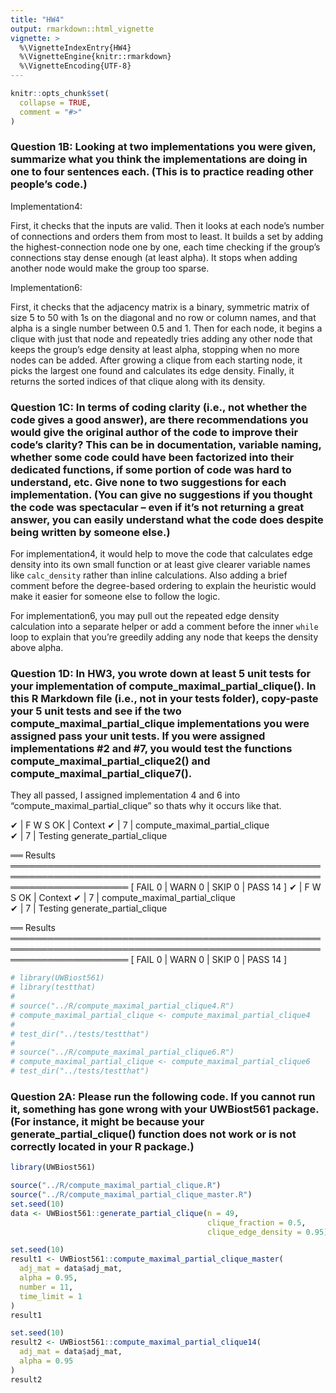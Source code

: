 ```yaml
---
title: "HW4"
output: rmarkdown::html_vignette
vignette: >
  %\VignetteIndexEntry{HW4}
  %\VignetteEngine{knitr::rmarkdown}
  %\VignetteEncoding{UTF-8}
---
```


```r
knitr::opts_chunk$set(
  collapse = TRUE,
  comment = "#>"
)
```


### Question 1B: Looking at two implementations you were given, summarize what you think the implementations are doing in one to four sentences each. (This is to practice reading other people’s code.)

Implementation4: 

First, it checks that the inputs are valid. Then it looks at each node’s number of connections and orders them from most to least. It builds a set by adding the highest-connection node one by one, each time checking if the group’s connections stay dense enough (at least alpha). It stops when adding another node would make the group too sparse.

Implementation6:

First, it checks that the adjacency matrix is a binary, symmetric matrix of size 5 to 50 with 1s on the diagonal and no row or column names, and that alpha is a single number between 0.5 and 1. Then for each node, it begins a clique with just that node and repeatedly tries adding any other node that keeps the group’s edge density at least alpha, stopping when no more nodes can be added. After growing a clique from each starting node, it picks the largest one found and calculates its edge density. Finally, it returns the sorted indices of that clique along with its density.


### Question 1C: In terms of coding clarity (i.e., not whether the code gives a good answer), are there recommendations you would give the original author of the code to improve their code’s clarity? This can be in documentation, variable naming, whether some code could have been factorized into their dedicated functions, if some portion of code was hard to understand, etc. Give none to two suggestions for each implementation. (You can give no suggestions if you thought the code was spectacular – even if it’s not returning a great answer, you can easily understand what the code does despite being written by someone else.)

For implementation4, it would help to move the code that calculates edge density into its own small function or at least give clearer variable names like `calc_density` rather than inline calculations. Also adding a brief comment before the degree-based ordering to explain the heuristic would make it easier for someone else to follow the logic.

For implementation6, you may pull out the repeated edge density calculation into a separate helper or add a comment before the inner `while` loop to explain that you’re greedily adding any node that keeps the density above alpha.

### Question 1D: In HW3, you wrote down at least 5 unit tests for your implementation of compute_maximal_partial_clique(). In this R Markdown file (i.e., not in your tests folder), copy-paste your 5 unit tests and see if the two compute_maximal_partial_clique implementations you were assigned pass your unit tests. If you were assigned implementations #2 and #7, you would test the functions compute_maximal_partial_clique2() and compute_maximal_partial_clique7().

They all passed, I assigned implementation 4 and 6 into "compute_maximal_partial_clique" so thats why it occurs like that. 

✔ | F W  S  OK | Context
✔ |          7 | compute_maximal_partial_clique                                                                                   
✔ |          7 | Testing generate_partial_clique                                                                                  

══ Results ═══════════════════════════════════════════════════════════════════════════════════════════════════════════════════════
[ FAIL 0 | WARN 0 | SKIP 0 | PASS 14 ]
✔ | F W  S  OK | Context
✔ |          7 | compute_maximal_partial_clique                                                                                   
✔ |          7 | Testing generate_partial_clique                                                                                  

══ Results ═══════════════════════════════════════════════════════════════════════════════════════════════════════════════════════
[ FAIL 0 | WARN 0 | SKIP 0 | PASS 14 ]

```r
# library(UWBiost561)
# library(testthat)
# 
# source("../R/compute_maximal_partial_clique4.R")
# compute_maximal_partial_clique <- compute_maximal_partial_clique4
# 
# test_dir("../tests/testthat")
# 
# source("../R/compute_maximal_partial_clique6.R")
# compute_maximal_partial_clique <- compute_maximal_partial_clique6
# test_dir("../tests/testthat")


```



### Question 2A: Please run the following code. If you cannot run it, something has gone wrong with your UWBiost561 package. (For instance, it might be because your generate_partial_clique() function does not work or is not correctly located in your R package.)

```r
library(UWBiost561)

source("../R/compute_maximal_partial_clique.R")
source("../R/compute_maximal_partial_clique_master.R")
set.seed(10)
data <- UWBiost561::generate_partial_clique(n = 49, 
                                            clique_fraction = 0.5,
                                            clique_edge_density = 0.95)

set.seed(10)
result1 <- UWBiost561::compute_maximal_partial_clique_master(
  adj_mat = data$adj_mat, 
  alpha = 0.95, 
  number = 11, 
  time_limit = 1
)
result1

set.seed(10)
result2 <- UWBiost561::compute_maximal_partial_clique14(
  adj_mat = data$adj_mat, 
  alpha = 0.95
)
result2
```




